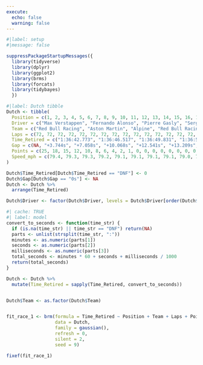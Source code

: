 ```yaml
---
execute:
  echo: false
  warning: false
---
```


```r
#|label: setup
#|message: false

suppressPackageStartupMessages({
  library(tidyverse)
  library(dplyr)
  library(ggplot2)  
  library(brms)
  library(forcats)
  library(tidybayes)
  })
```

```r
#|label: Dutch tibble
Dutch <- tibble(
  Position = c(1, 2, 3, 4, 5, 6, 7, 8, 9, 10, 11, 12, 13, 14, 15, 16, 17, 18, 19, 20),
  Driver = c("Max Verstappen", "Fernando Alonso", "Pierre Gasly", "Sergio Perez", "Carlos Sainz", "Lewis Hamilton", "Lando Norris", "Alex Albon", "Oscar Piastri", "Esteban Ocon", "Lance Stroll", "Nico Hulkenberg", "Liam Lawson", "Kevin Magnussen", "Valtteri Bottas", "Zhou Guanyu", "George Russell", "Charles Leclerc", "Logan Sargeant", "Yuki Tsunoda"),
  Team = c("Red Bull Racing", "Aston Martin", "Alpine", "Red Bull Racing", "Ferrari", "Mercedes", "McLaren", "Williams", "McLaren", "Alpine", "Aston Martin", "Haas", "RB", "Haas", "Alfa Romeo", "Alfa Romeo", "Mercedes", "Ferrari", "Williams", "RB"),
  Laps = c(72, 72, 72, 72, 72, 72, 72, 72, 72, 72, 72, 72, 72, 72, 72, 72, 65, 41, 16, 13),
  Time_Retired = c("1:36:42.773", "1:36:46.517", "1:36:49.831", "1:36:52.841", "1:36:55.314", "1:36:55.982", "1:36:56.005", "1:36:57.928", "1:36:59.353", "1:37:01.119", "1:37:02.860", "1:37:07.338", "1:37:08.920", "1:37:09.407", "1:37:10.304", "1:37:10.623", "DNF", "DNF", "DNF", "DNF"),
  Gap = c(NA, "+3.744s", "+7.058s", "+10.068s", "+12.541s", "+13.209s", "+13.232s", "+15.155s", "+16.580s", "+18.346s", "+20.087s", "+24.565s", "+26.147s", "+26.634s", "+27.531s", "+27.850s", "DNF", "DNF", "DNF", "DNF"),
  Points = c(25, 18, 15, 12, 10, 8, 6, 4, 2, 1, 0, 0, 0, 0, 0, 0, 0, 0, 0, 0),
  Speed_mph = c(79.4, 79.3, 79.3, 79.2, 79.1, 79.1, 79.1, 79.1, 79.0, 79.0, 79.0, 79.0, 79.0, 79.0, 79.0, 79.0, 78.9, 113.0, 109.0, 102.3)
)

Dutch$Time_Retired[Dutch$Time_Retired == "DNF"] <- 0
Dutch$Gap[Dutch$Gap == "0s"] <- NA
Dutch <- Dutch %>%
  arrange(Time_Retired)

Dutch$Driver <- factor(Dutch$Driver, levels = Dutch$Driver[order(Dutch$Time_Retired)])
```

```r
#| cache: TRUE
#| label: model
convert_to_seconds <- function(time_str) {
  if (is.na(time_str) || time_str == "DNF") return(NA)
  parts <- unlist(strsplit(time_str, ":"))
  minutes <- as.numeric(parts[1])
  seconds <- as.numeric(parts[2])
  milliseconds <- as.numeric(parts[3])
  total_seconds <- minutes * 60 + seconds + milliseconds / 1000
  return(total_seconds)
}

Dutch <- Dutch %>%
  mutate(Time_Retired = sapply(Time_Retired, convert_to_seconds))


Dutch$Team <- as.factor(Dutch$Team)


fit_race_1 <- brm(formula = Time_Retired ~ Position + Team + Laps + Points + Speed_mph,
                  data = Dutch,
                  family = gaussian(),
                  refresh = 0,
                  silent = 2,
                  seed = 9)

```

```r
fixef(fit_race_1)
```